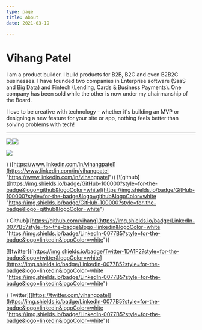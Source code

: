 ```yaml
---
type: page
title: About
date: 2021-03-19

---
```

# Vihang Patel

I am a product builder. I build products for B2B, B2C and even B2B2C businesses. I have founded two companies in Enterprise software (SaaS and Big Data) and Fintech (Lending, Cards & Business Payments). One company has been sold while the other is now under my chairmanship of the Board.

I love to be creative with technology - whether it's building an MVP or designing a new feature for your site or app, nothing feels better than solving problems with tech!

***

![](/uploads/68747470733a2f2f696d672e736869656c64732e696f2f62616467652f4c696e6b6564496e2d3030373742353f7374796c653d666f722d7468652d6261646765266c6f676f3d6c696e6b6564696e266c6f676f436f6c6f723d7768697465.svg)![](/uploads/68747470733a2f2f696d672e736869656c64732e696f2f62616467652f547769747465722d3144413146323f7374796c653d666f722d7468652d6261646765266c6f676f3d74776974746572266c6f676f436f6c6f723d7768697465.svg)

![](/uploads/68747470733a2f2f696d672e736869656c64732e696f2f62616467652f4769744875622d3130303030303f7374796c653d666f722d7468652d6261646765266c6f676f3d676974687562266c6f676f436f6c6f723d7768697465.svg) 

) ([https://www.linkedin.com/in/vihangpatel](https://www.linkedin.com/in/vihangpatel "https://www.linkedin.com/in/vihangpatel")) \[!\[github\]([https://img.shields.io/badge/GitHub-100000?style=for-the-badge&logo=github&logoColor=white](https://img.shields.io/badge/GitHub-100000?style=for-the-badge&logo=github&logoColor=white "https://img.shields.io/badge/GitHub-100000?style=for-the-badge&logo=github&logoColor=white")

) Github\]([https://github.com/vihang](https://img.shields.io/badge/LinkedIn-0077B5?style=for-the-badge&logo=linkedin&logoColor=white "https://img.shields.io/badge/LinkedIn-0077B5?style=for-the-badge&logo=linkedin&logoColor=white"))

\[!\[twitter\]([https://img.shields.io/badge/Twitter-1DA1F2?style=for-the-badge&logo=twitter&logoColor=white](https://img.shields.io/badge/LinkedIn-0077B5?style=for-the-badge&logo=linkedin&logoColor=white "https://img.shields.io/badge/LinkedIn-0077B5?style=for-the-badge&logo=linkedin&logoColor=white")

) Twitter\]([https://twitter.com/vihangpatel](https://img.shields.io/badge/LinkedIn-0077B5?style=for-the-badge&logo=linkedin&logoColor=white "https://img.shields.io/badge/LinkedIn-0077B5?style=for-the-badge&logo=linkedin&logoColor=white"))